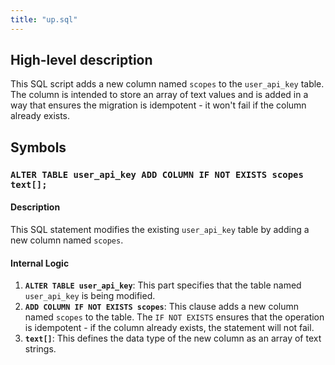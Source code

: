 ```yaml
---
title: "up.sql"
---
```


## High-level description
This SQL script adds a new column named `scopes` to the `user_api_key` table. The column is intended to store an array of text values and is added in a way that ensures the migration is idempotent - it won't fail if the column already exists.

## Symbols
### `ALTER TABLE user_api_key ADD COLUMN IF NOT EXISTS scopes text[];`
#### Description
This SQL statement modifies the existing `user_api_key` table by adding a new column named `scopes`.

#### Internal Logic
1. **`ALTER TABLE user_api_key`**: This part specifies that the table named `user_api_key` is being modified.
2. **`ADD COLUMN IF NOT EXISTS scopes`**: This clause adds a new column named `scopes` to the table. The `IF NOT EXISTS` ensures that the operation is idempotent - if the column already exists, the statement will not fail.
3. **`text[]`**: This defines the data type of the new column as an array of text strings. 
